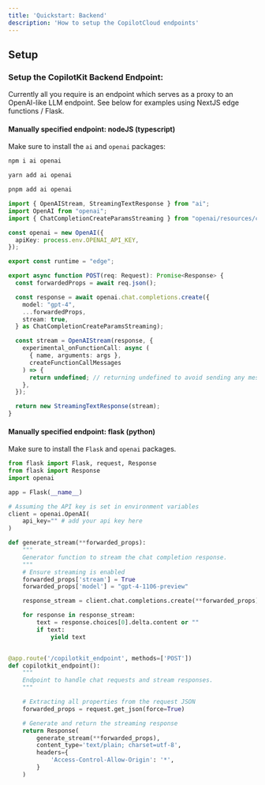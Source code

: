 ```yaml
---
title: 'Quickstart: Backend'
description: 'How to setup the CopilotCloud endpoints'
---
```


## Setup

### Setup the CopilotKit Backend Endpoint:

  Currently all you require is an endpoint which serves as a proxy to an OpenAI-like LLM endpoint.
  See below for examples using NextJS edge functions / Flask.


#### Manually specified endpoint: nodeJS (typescript)

Make sure to install the `ai` and `openai` packages:
<CodeGroup>
  ```bash npm
  npm i ai openai
  ``` 
  ```bash yarn
  yarn add ai openai
  ```
  ```bash pnpm
  pnpm add ai openai
  ```
</CodeGroup>
      
```ts /api/copilotkit/chat/route.ts (NextJS)
import { OpenAIStream, StreamingTextResponse } from "ai";
import OpenAI from "openai";
import { ChatCompletionCreateParamsStreaming } from "openai/resources/chat/completions";

const openai = new OpenAI({
  apiKey: process.env.OPENAI_API_KEY,
});

export const runtime = "edge";

export async function POST(req: Request): Promise<Response> {
  const forwardedProps = await req.json();

  const response = await openai.chat.completions.create({
    model: "gpt-4",
    ...forwardedProps,
    stream: true,
  } as ChatCompletionCreateParamsStreaming);

  const stream = OpenAIStream(response, {
    experimental_onFunctionCall: async (
      { name, arguments: args },
      createFunctionCallMessages
    ) => {
      return undefined; // returning undefined to avoid sending any messages to the client when a function is called. Temporary, bc currently vercel ai sdk does not support returning both text and function calls -- although the API does support it.
    },
  });

  return new StreamingTextResponse(stream);
}
```


#### Manually specified endpoint: flask (python)

Make sure to install the `Flask` and `openai` packages.


```python
from flask import Flask, request, Response
from flask import Response
import openai

app = Flask(__name__)

# Assuming the API key is set in environment variables
client = openai.OpenAI(
    api_key="" # add your api key here
)

def generate_stream(**forwarded_props):
    """
    Generator function to stream the chat completion response.
    """
    # Ensure streaming is enabled
    forwarded_props['stream'] = True
    forwarded_props['model'] = "gpt-4-1106-preview"

    response_stream = client.chat.completions.create(**forwarded_props)

    for response in response_stream:
        text = response.choices[0].delta.content or ""
        if text:
            yield text


@app.route('/copilotkit_endpoint', methods=['POST'])
def copilotkit_endpoint():
    """
    Endpoint to handle chat requests and stream responses.
    """

    # Extracting all properties from the request JSON
    forwarded_props = request.get_json(force=True)

    # Generate and return the streaming response
    return Response(
        generate_stream(**forwarded_props),
        content_type='text/plain; charset=utf-8',
        headers={
            'Access-Control-Allow-Origin': '*',
        }
    )
```

